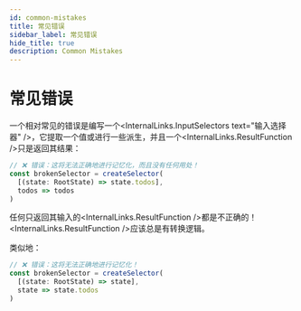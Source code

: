 ```yaml
---
id: common-mistakes
title: 常见错误
sidebar_label: 常见错误
hide_title: true
description: Common Mistakes
---
```



# 常见错误

一个相对常见的错误是编写一个<InternalLinks.InputSelectors text="输入选择器" />，它提取一个值或进行一些派生，并且一个<InternalLinks.ResultFunction />只是返回其结果：

```ts
// ❌ 错误：这将无法正确地进行记忆化，而且没有任何用处！
const brokenSelector = createSelector(
  [(state: RootState) => state.todos],
  todos => todos
)
```

任何只返回其输入的<InternalLinks.ResultFunction />都是不正确的！<InternalLinks.ResultFunction />应该总是有转换逻辑。

类似地：

```ts
// ❌ 错误：这将无法正确地进行记忆化！
const brokenSelector = createSelector(
  [(state: RootState) => state],
  state => state.todos
)
```
